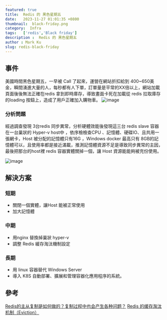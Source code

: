 ```yaml
---
featured: true
title:  Redis 的 黑色星期五 
date:   2023-11-27 01:01:35 +0800
thumbnail:  black-friday.png
category:  Infra
tags:   ['redis','Black friday']
description :  Redis 的 黑色星期五 
author : Mark Ku
slug: redis-black-friday
---
```

## 事件
美國時間黑色星期五，一早被 Call 了起來，運營在網站折扣給到 400~650美金，瞬間湧進大量的人，每秒都有人下單，訂單量是平常的XX倍以上，網站加載頁面後後無法正確在redis 拿到即時庫存，導致畫面卡死在加載從 redis 拉取庫存的loading 按鈕上，造成了用戶正確加入購物車。
![image](2.png)

### 分析問題
經過調查發現 3台redis 同步異常，分析硬體效能後發現這三台 redis slave 容器在一台巢狀的 Hyper-v host中 ，依序檢檢查CPU 、記憶體、硬碟IO、且共用一張網卡，Host 被分配的記憶體只有16G ，Windows docker 最高只有 8GB的記憶體可以，且使用率都是接近滿載，推測記憶體資源不足是導致同步異常的主因，最後把那台的host裡 redis 容器實體關掉一個，讓 Host 資源能能夠被充份使用。

![image](3.png)

## 解決方案
### 短期
* 關閉一個實體，讓Host 能被正常使用
* 加大記憶體

### 中期
* 用nginx 替換掉巢狀 hyper-v
* 調整 Redis 緩存淘汰機制設定

### 長期
* 用 linux 容器替代 Windows Server 
* 導入 K8S 自動部署、擴展和管理容器化應用程序的系統。

## 參考
[Redis的主从复制是如何做的？复制过程中也会产生各种问题？](https://juejin.cn/post/7151593533130948621)
[Redis 的缓存淘汰机制（Eviction）](https://www.cnblogs.com/buttercup/p/13888110.html)